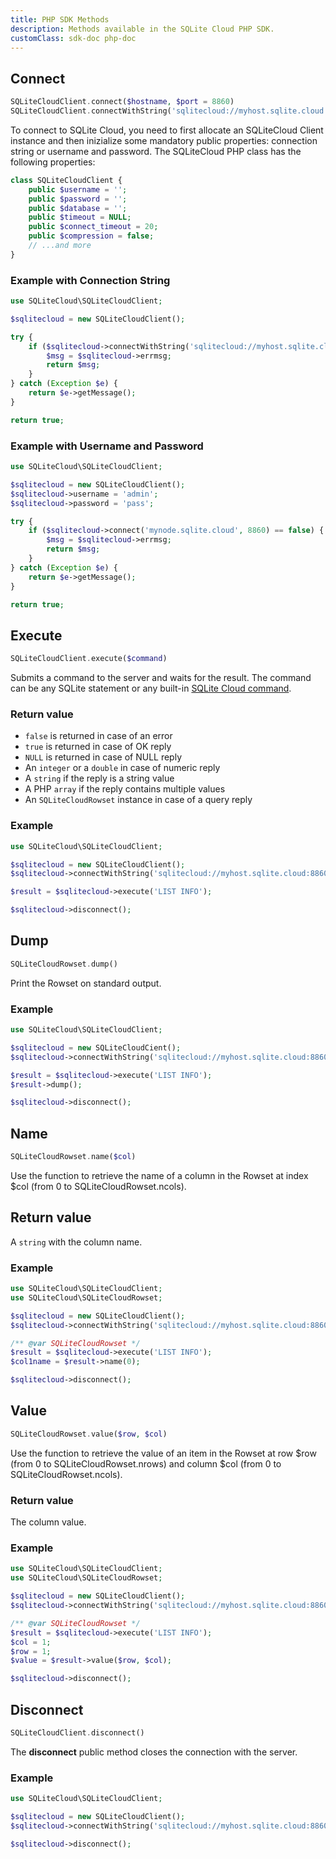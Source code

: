 ```yaml
---
title: PHP SDK Methods
description: Methods available in the SQLite Cloud PHP SDK.
customClass: sdk-doc php-doc
---
```



## Connect
```php
SQLiteCloudClient.connect($hostname, $port = 8860)
SQLiteCloudClient.connectWithString('sqlitecloud://myhost.sqlite.cloud:8860?apikey=myapikey')
```

To connect to SQLite Cloud, you need to first allocate an SQLiteCloud Client instance and then inizialize some mandatory public properties: connection string or username and password. The SQLiteCloud PHP class has the following properties:
```php
class SQLiteCloudClient {
	public $username = '';
	public $password = '';
	public $database = '';
	public $timeout = NULL;
	public $connect_timeout = 20;
	public $compression = false;
    // ...and more
}
```

### Example with Connection String

```php
use SQLiteCloud\SQLiteCloudClient;

$sqlitecloud = new SQLiteCloudClient();

try {
	if ($sqlitecloud->connectWithString('sqlitecloud://myhost.sqlite.cloud:8860/mydatabase?apikey=myapikey') == false) {
		$msg = $sqlitecloud->errmsg;
		return $msg;
	}
} catch (Exception $e) {
	return $e->getMessage();
}

return true;
```

### Example with Username and Password

```php
use SQLiteCloud\SQLiteCloudClient;

$sqlitecloud = new SQLiteCloudClient();
$sqlitecloud->username = 'admin';
$sqlitecloud->password = 'pass';

try {
	if ($sqlitecloud->connect('mynode.sqlite.cloud', 8860) == false) {
		$msg = $sqlitecloud->errmsg;
		return $msg;
	}
} catch (Exception $e) {
	return $e->getMessage();
}

return true;
```

## Execute
```php
SQLiteCloudClient.execute($command)
```

Submits a command to the server and waits for the result. The command can be any SQLite statement or any built-in [SQLite Cloud command](/docs/commands).

### Return value
* `false` is returned in case of an error
* `true` is returned in case of OK reply
* `NULL` is returned in case of NULL reply
* An `integer` or a `double` in case of numeric reply
* A `string` if the reply is a string value
* A PHP `array` if the reply contains multiple values
* An `SQLiteCloudRowset` instance in case of a query reply

### Example
```php
use SQLiteCloud\SQLiteCloudClient;

$sqlitecloud = new SQLiteCloudClient();
$sqlitecloud->connectWithString('sqlitecloud://myhost.sqlite.cloud:8860/mydatabase?apikey=myapikey')

$result = $sqlitecloud->execute('LIST INFO');

$sqlitecloud->disconnect();
```
## Dump
```php
SQLiteCloudRowset.dump()
```

Print the Rowset on standard output.

### Example
```php
use SQLiteCloud\SQLiteCloudClient;

$sqlitecloud = new SQLiteCloudCient();
$sqlitecloud->connectWithString('sqlitecloud://myhost.sqlite.cloud:8860/mydatabase?apikey=myapikey')

$result = $sqlitecloud->execute('LIST INFO');
$result->dump();

$sqlitecloud->disconnect();
```
## Name
```php
SQLiteCloudRowset.name($col)
```

Use the function to retrieve the name of a column in the Rowset at index $col (from 0 to SQLiteCloudRowset.ncols).

## Return value
A `string` with the column name.

### Example
```php
use SQLiteCloud\SQLiteCloudClient;
use SQLiteCloud\SQLiteCloudRowset;

$sqlitecloud = new SQLiteCloudClient();
$sqlitecloud->connectWithString('sqlitecloud://myhost.sqlite.cloud:8860/mydatabase?apikey=myapikey')

/** @var SQLiteCloudRowset */
$result = $sqlitecloud->execute('LIST INFO');
$col1name = $result->name(0);

$sqlitecloud->disconnect();
```
## Value
```php
SQLiteCloudRowset.value($row, $col)
```

Use the function to retrieve the value of an item in the Rowset at row $row (from 0 to SQLiteCloudRowset.nrows) and column $col (from 0 to SQLiteCloudRowset.ncols).

### Return value
The column value.

### Example
```php
use SQLiteCloud\SQLiteCloudClient;
use SQLiteCloud\SQLiteCloudRowset;

$sqlitecloud = new SQLiteCloudClient();
$sqlitecloud->connectWithString('sqlitecloud://myhost.sqlite.cloud:8860/mydatabase?apikey=myapikey')

/** @var SQLiteCloudRowset */
$result = $sqlitecloud->execute('LIST INFO');
$col = 1;
$row = 1;
$value = $result->value($row, $col);

$sqlitecloud->disconnect();
```

## Disconnect

```php
SQLiteCloudClient.disconnect()
```

The **disconnect** public method closes the connection with the server.

### Example
```php
use SQLiteCloud\SQLiteCloudClient;

$sqlitecloud = new SQLiteCloudClient();
$sqlitecloud->connectWithString('sqlitecloud://myhost.sqlite.cloud:8860/mydatabase?apikey=myapikey')

$sqlitecloud->disconnect();
```
